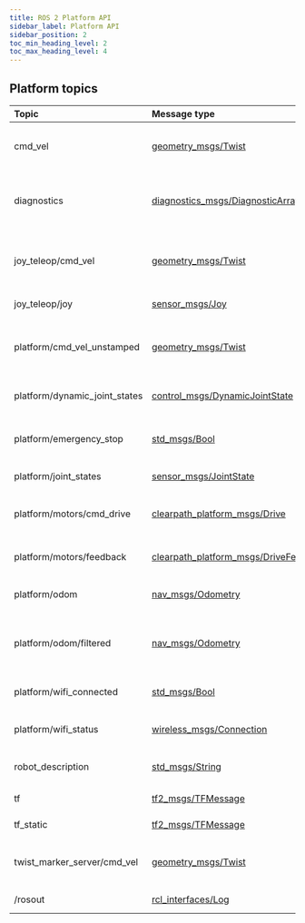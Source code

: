 ```yaml
---
title: ROS 2 Platform API
sidebar_label: Platform API
sidebar_position: 2
toc_min_heading_level: 2
toc_max_heading_level: 4
---
```


## Platform topics

| Topic                         | Message type                                                                                                                                         | Publisher             | Description                                   | QoS                                         |
| :---------------------------- | :--------------------------------------------------------------------------------------------------------------------------------------------------- | :-------------------- | :-------------------------------------------- | :------------------------------------------ |
| cmd_vel                       | [geometry_msgs/Twist](https://github.com/ros2/common_interfaces/blob/humble/geometry_msgs/msg/Twist.msg)                                             | User                  | Commands the robot to drive at a velocity     | [System Default](overview#system-default)   |
| diagnostics                   | [diagnostics_msgs/DiagnosticArray](https://github.com/ros2/common_interfaces/blob/humble/diagnostic_msgs/msg/DiagnosticArray.msg)                    | Various nodes         | Diagnostic messages reported by various nodes | [System Default](overview#system-default)   |
| joy_teleop/cmd_vel            | [geometry_msgs/Twist](https://github.com/ros2/common_interfaces/blob/humble/geometry_msgs/msg/Twist.msg)                                             | Joy node              | Velocity commands from joystick inputs        | [System Default](overview#system-default)   |
| joy_teleop/joy                | [sensor_msgs/Joy](https://github.com/ros2/common_interfaces/blob/humble/sensor_msgs/msg/Joy.msg)                                                     | Joy node              | Joystick input states                         | [System Default](overview#system-default)   |
| platform/cmd_vel_unstamped    | [geometry_msgs/Twist](https://github.com/ros2/common_interfaces/blob/humble/geometry_msgs/msg/Twist.msg)                                             | Twist Mux node        | Resulting velocity commands from twist mux    | [System Default](overview#system-default)   |
| platform/dynamic_joint_states | [control_msgs/DynamicJointState](https://github.com/ros-controls/control_msgs/blob/humble/control_msgs/msg/DynamicJointState.msg)                    | Control node          | Platform dynamic joint state                  | [System Default](overview#system-default)   |
| platform/emergency_stop       | [std_msgs/Bool](https://github.com/ros2/common_interfaces/blob/humble/std_msgs/msg/Bool.msg)                                                         | MCU node              | State of platform emergency stop              | [Sensor Data](overview#sensor-data)         |
| platform/joint_states         | [sensor_msgs/JointState](https://github.com/ros2/common_interfaces/blob/humble/sensor_msgs/msg/JointState.msg)                                       | Control node          | Platform joint state                          | [System Default](overview#system-default)   |
| platform/motors/cmd_drive     | [clearpath_platform_msgs/Drive](https://github.com/clearpathrobotics/clearpath_msgs/blob/main/clearpath_platform_msgs/msg/Drive.msg)                 | Control node          | Command velocities to individual wheels       | [Sensor Data](overview#sensor-data)         |
| platform/motors/feedback      | [clearpath_platform_msgs/DriveFeedback](https://github.com/clearpathrobotics/clearpath_msgs/blob/main/clearpath_platform_msgs/msg/DriveFeedback.msg) | MCU node              | Feedback from motor drive unit                | [Sensor Data](overview#sensor-data)         |
| platform/odom                 | [nav_msgs/Odometry](https://github.com/ros2/common_interfaces/blob/humble/nav_msgs/msg/Odometry.msg)                                                 | Control node          | Platform wheel odometry                       | [System Default](overview#system-default)   |
| platform/odom/filtered        | [nav_msgs/Odometry](https://github.com/ros2/common_interfaces/blob/humble/nav_msgs/msg/Odometry.msg)                                                 | EKF node              | Platform wheel odometry fused with IMU data   | [System Default](overview#system-default)   |
| platform/wifi_connected       | [std_msgs/Bool](https://github.com/ros2/common_interfaces/blob/humble/std_msgs/msg/Bool.msg)                                                         | Wireless Watcher node | Wi-Fi connected status                        | [System Default](overview#system-default)   |
| platform/wifi_status          | [wireless_msgs/Connection](https://github.com/clearpathrobotics/wireless/blob/foxy-devel/wireless_msgs/msg/Connection.msg)                           | Wireless Watcher node | Wi-Fi signal status                           | [System Default](overview#system-default)   |
| robot_description             | [std_msgs/String](https://github.com/ros2/common_interfaces/blob/humble/std_msgs/msg/String.msg)                                                     | Robot State Publisher | Robot description                             | [Transient Local](overview#transient-local) |
| tf                            | [tf2_msgs/TFMessage](https://github.com/ros2/geometry2/blob/humble/tf2_msgs/msg/TFMessage.msg)                                                       | Various nodes         | Link transforms                               | [System Default](overview#system-default)   |
| tf_static                     | [tf2_msgs/TFMessage](https://github.com/ros2/geometry2/blob/humble/tf2_msgs/msg/TFMessage.msg)                                                       | Various nodes         | Static link transforms                        | [Transient Local](overview#transient-local) |
| twist_marker_server/cmd_vel   | [geometry_msgs/Twist](https://github.com/ros2/common_interfaces/blob/humble/geometry_msgs/msg/Twist.msg)                                             | Twist Marker Server   | Velocity commands from twist marker           | [System Default](overview#system-default)   |
| /rosout                       | [rcl_interfaces/Log](https://github.com/ros2/rcl_interfaces/blob/humble/rcl_interfaces/msg/Log.msg)                                                  | Various nodes         | System Logs                                   | [Transient Local](overview#transient-local) |
